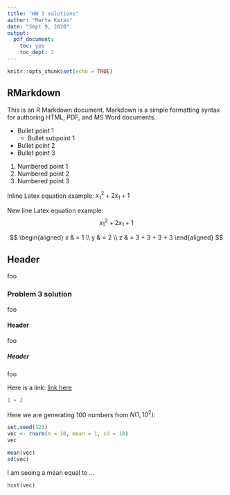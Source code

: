```yaml
---
title: "HW 1 solutions"
author: "Marta Karas"
date: "Sept 9, 2020"
output:
  pdf_document:
    toc: yes
    toc_dept: 3
---
```


```r
knitr::opts_chunk$set(echo = TRUE)
```

## RMarkdown

This is an R Markdown document. Markdown is a simple formatting syntax for authoring HTML, PDF, and MS Word documents. 

* Bullet point 1
    * Bullet subpoint 1
* Bullet point 2
* Bullet point 3

1. Numbered point 1
2. Numbered point 2
3. Numbered point 3

Inline Latex equation example: $x_1^2 + 2x_1 + 1$

New line Latex equation example: $$x_1^2 + 2x_1 + 1$$

$$
\begin{aligned}
x & = 1 \\
y & = 2 \\
z & = 3 + 3 + 3 + 3
\end{aligned}
$$


## Header

foo

### Problem 3 solution

foo

####  Header

foo

#####  Header

foo

Here is a link: [link here](https://courseplus.jhu.edu/core/index.cfm/go/home/)

```r
1 + 2
```

Here we are generating 100 numbers from $N(1, 10^2)$: 
```r
set.seed(123)
vec <- rnorm(n = 10, mean = 1, sd = 10)
vec
```

```r
mean(vec)
sd(vec)
```

I am seeing a mean equal to ... 

```r
hist(vec)
```









